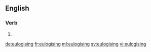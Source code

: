 ==English==

===Verb===
{{head|en|present participle}}

# {{present participle of|eulogise|lang=en}}

[[de:eulogising]]
[[fr:eulogising]]
[[ml:eulogising]]
[[sv:eulogising]]
[[vi:eulogising]]